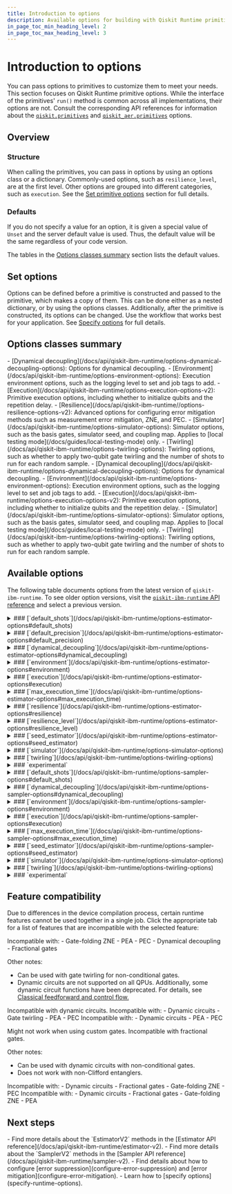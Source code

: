 ```yaml
---
title: Introduction to options
description: Available options for building with Qiskit Runtime primitives
in_page_toc_min_heading_level: 2
in_page_toc_max_heading_level: 3
---
```


# Introduction to options

 You can pass options to primitives to customize them to meet your needs. This section focuses on Qiskit Runtime primitive options. While the interface of the primitives' `run()`  method is common across all implementations, their options are not. Consult the corresponding API references for information about the [`qiskit.primitives`](/docs/api/qiskit/primitives#primitives) and [`qiskit_aer.primitives`](https://qiskit.github.io/qiskit-aer/apidocs/aer_primitives.html) options.

## Overview

<span id="options-structure"></span>
### Structure

When calling the primitives, you can pass in options by using an options class or a dictionary. Commonly-used options, such as `resilience_level`, are at the first level. Other options are grouped into different categories, such as `execution`. See the [Set primitive options](/docs/guides/specify-runtime-options#pass-options) section for full details.

<span id="options-defaults"></span>
### Defaults

If you do not specify a value for an option, it is given a special value of `Unset` and the server default value is used. Thus, the default value will be the same regardless of your code version.

The tables in the [Options classes summary](#options-classes) section lists the default values.

<span id="options-precedence"></span>
## Set options

Options can be defined before a primitive is constructed and passed to the primitive, which makes a copy of them. This can be done either as a nested dictionary, or by using the options classes. Additionally, after the primitive is constructed, its options can be changed. Use the workflow that works best for your application.  See [Specify options](specify-runtime-options) for full details.

<span id="options-classes"></span>
## Options classes summary

<Tabs>
  <TabItem value="Estimator" label="Estimator">
  - [Dynamical decoupling](/docs/api/qiskit-ibm-runtime/options-dynamical-decoupling-options): Options for dynamical decoupling.
  - [Environment](/docs/api/qiskit-ibm-runtime/options-environment-options): Execution environment options, such as the logging level to set and job tags to add.
  - [Execution](/docs/api/qiskit-ibm-runtime/options-execution-options-v2): Primitive execution options, including whether to initialize qubits and the repetition delay.
  - [Resilience](/docs/api/qiskit-ibm-runtime//options-resilience-options-v2): Advanced options for configuring error mitigation methods such as measurement error mitigation, ZNE, and PEC.
  - [Simulator](/docs/api/qiskit-ibm-runtime/options-simulator-options): Simulator options, such as the basis gates, simulator seed, and coupling map. Applies to [local testing mode](/docs/guides/local-testing-mode) only.
  - [Twirling](/docs/api/qiskit-ibm-runtime/options-twirling-options): Twirling options, such as whether to apply two-qubit gate twirling and the number of shots to run for each random sample.
  </TabItem>

  <TabItem value="Sampler" label="Sampler">
  - [Dynamical decoupling](/docs/api/qiskit-ibm-runtime/options-dynamical-decoupling-options): Options for dynamical decoupling.
  - [Environment](/docs/api/qiskit-ibm-runtime/options-environment-options): Execution environment options, such as the logging level to set and job tags to add.
  - [Execution](/docs/api/qiskit-ibm-runtime/options-execution-options-v2): Primitive execution options, including whether to initialize qubits and the repetition delay.
  - [Simulator](/docs/api/qiskit-ibm-runtime/options-simulator-options): Simulator options, such as the basis gates, simulator seed, and coupling map. Applies to [local testing mode](/docs/guides/local-testing-mode) only.
  - [Twirling](/docs/api/qiskit-ibm-runtime/options-twirling-options): Twirling options, such as whether to apply two-qubit gate twirling and the number of shots to run for each random sample.
  </TabItem>

</Tabs>

<span id="options-table"></span>
## Available options

The following table documents options from the latest version of `qiskit-ibm-runtime`. To see older option versions, visit the [`qiskit-ibm-runtime` API reference](/docs/api/qiskit-ibm-runtime) and select a previous version.

<Tabs>
  <TabItem value="Estimator" label="Estimator">
<details>
<summary>
### [`default_shots`](/docs/api/qiskit-ibm-runtime/options-estimator-options#default_shots)
</summary>

The total number of shots to use per circuit per configuration.

**Choices**: Integer >= 0
**Default**: None
</details>

<details>
<summary>
### [`default_precision`](/docs/api/qiskit-ibm-runtime/options-estimator-options#default_precision)
</summary>

The default precision to use for any PUB or `run()` call that does not specify one.

**Choices**: Float > 0
**Default**: 0.015625 (1 / sqrt(4096))
</details>

<details>
<summary>
### [`dynamical_decoupling`](/docs/api/qiskit-ibm-runtime/options-estimator-options#dynamical_decoupling)
</summary>

Control dynamical decoupling error mitigation settings.
<details>
<summary>
#### `dynamical_decoupling.enable`
</summary>

**Choices**: `True`, `False`
**Default**: `False`
</details>

<details>
<summary>
#### `dynamical_decoupling.extra_slack_distribution`
</summary>

**Choices**: `middle`, `edges`
**Default**: `middle`
</details>

<details>
<summary>
#### `dynamical_decoupling.scheduling_method`
</summary>

Choices: `asap`, `alap`
Default: `alap`
</details>

<details>
<summary>
#### `dynamical_decoupling.sequence_type`
</summary>

Choices: `XX`, `XpXm`, `XY4`
Default: `XX`
</details>

<details>
<summary>
#### `dynamical_decoupling.skip_reset_qubits`
</summary>

Choices: `True`, `False`
Default: `False`
</details>

</details>


<details>
<summary>
### [`environment`](/docs/api/qiskit-ibm-runtime/options-estimator-options#environment)
</summary>
<details>
<summary>
#### `environment.callback`
</summary>

Callable function that receives the `Job ID` and `Job result`.

**Choices**: None
**Default**: None
</details>

<details>
<summary>
#### `environment.job_tags`
</summary>

List of tags.

**Choices**: None
**Default**: None
</details>

<details>
<summary>
#### `environment.log_level`
</summary>

**Choices**: DEBUG, INFO, WARNING, ERROR, CRITICAL
**Default**: WARNING
</details>

<details>
<summary>
#### `environment.private`
</summary>

**Choices**: `True`, `False`
**Default**: `False`
</details>

</details>


<details>
<summary>
### [`execution`](/docs/api/qiskit-ibm-runtime/options-estimator-options#execution)
</summary>
<details>
<summary>
#### `execution.init_qubits`
</summary>
Whether to reset the qubits to the ground state for each shot.

**Choices**: `True`, `False`
**Default**: `True`
</details>

<details>
<summary>
#### `execution.rep_delay`
</summary>
The delay between a measurement and the subsequent quantum circuit.

**Choices**: Value in the range supplied by `backend.rep_delay_range`
**Default**: Given by `backend.default_rep_delay`
</details>

</details>


<details>
<summary>
### [`max_execution_time`](/docs/api/qiskit-ibm-runtime/options-estimator-options#max_execution_time)
</summary>
**Choices**: Integer number of seconds in the range [1, 10800]
**Default**: 10800 (3 hours)
</details>

<details>
<summary>
### [`resilience`](/docs/api/qiskit-ibm-runtime/options-estimator-options#resilience)
</summary>
Advanced resilience options to fine tune the resilience strategy.
<details>
<summary>
#### [`resilience.layer_noise_learning`](/docs/api/qiskit-ibm-runtime/options-layer-noise-learning-options)
</summary>

Options for learning layer noise.

</details>

<details>
<summary>
##### `resilience.layer_noise_learning.layer_pair_depths`
</summary>

**Choices**: list[int] of 2-10 values in the range [0, 200]
**Default**: `(0, 1, 2, 4, 16, 32)`

</details>

<details>
<summary>
##### `resilience.layer_noise_learning.max_layers_to_learn`
</summary>

**Choices**: None, Integer >= 1
**Default**: `4`

</details>

<details>
<summary>
##### `resilience.layer_noise_learning.num_randomizations`
</summary>

**Choices**: Integer >= 1
**Default**: `32`

</details>

<details>
<summary>
##### `resilience.layer_noise_learning.shots_per_randomization`
</summary>

**Choices**: Integer >= 1
**Default**: `128`

</details>

<details>
<summary>
#### `resilience.layer_noise_model`
</summary>

**Choices**: `NoiseLearnerResult`, `Sequence[LayerError]`
**Default**: None

</details>

<details>
<summary>
#### `resilience.measure_mitigation`
</summary>

**Choices**: `True`, `False`
**Default**: `True`

</details>

<details>
<summary>
#### [`resilience.measure_noise_learning`](/docs/api/qiskit-ibm-runtime/options-measure-noise-learning-options)
</summary>

Options for measurement noise learning.

</details>

<details>
<summary>
##### `resilience.measure_noise_learning.num_randomizations`
</summary>

**Choices**: Integer >= 1
**Default**: `32`

</details>

<details>
<summary>
##### `resilience.measure_noise_learning.shots_per_randomization`
</summary>

**Choices**: Integer, `auto`
**Default**: `auto`

</details>

<details>
<summary>
#### `resilience.measure_noise_learning.pec_mitigation`
</summary>

**Choices**: `True`, `False`
**Default**: `False`

</details>

<details>
<summary>
#### [`resilience.measure_noise_learning.pec`](/docs/api/qiskit-ibm-runtime/options-pec-options)
</summary>

Probabilistic error cancellation mitigation options.

</details>

<details>
<summary>
##### `resilience.measure_noise_learning.pec.max_overhead`
</summary>

**Choices**: `None`, Integer >= 1
**Default**: `100`

</details>

<details>
<summary>
##### `resilience.measure_noise_learning.pec.max_overhead`
</summary>

**Choices**: `None`, Integer >= 1
**Default**: `100`

</details>

<details>
<summary>
##### `resilience.measure_noise_learning.pec.noise_gain`
</summary>

**Choices**: `auto`, float in the range [0, 1]
**Default**: `auto`

</details>

<details>
<summary>
#### `resilience.measure_noise_learning.zne_mitigation`
</summary>

**Choices**: `True`, `False`
**Default**: `False`

</details>

<details>
<summary>
#### [`resilience.measure_noise_learning.zne`](/docs/api/qiskit-ibm-runtime/options-zne-options)
</summary>

**Choices**: `True`, `False`
**Default**: `False`

</details>

<details>
<summary>
##### `resilience.measure_noise_learning.zne.amplifier`
</summary>

**Choices**: `gate_folding`, `gate_folding_front`, `gate_folding_back`, `pea`
**Default**: `gate_folding`

</details>
<details>
<summary>
##### `resilience.measure_noise_learning.zne.extrapolated_noise_factors`
</summary>

**Choices**: List of floats
**Default**: `[0, *noise_factors]`

</details>

<details>
<summary>
##### `resilience.measure_noise_learning.zne.extrapolator`
</summary>

**Choices**: One or more of: `exponential`, `linear`, `double_exponential`, `polynomial_degree_(1 <= k <= 7)`, `fallback`
**Default**: `(exponential, linear)`

</details>

<details>
<summary>
##### `resilience.measure_noise_learning.zne.noise_factors`
</summary>

**Choices**: List of floats; each float >= 1
**Default**: `(1, 1.5, 2)` for `PEA`, and `(1, 3, 5)` otherwise

</details>

</details>


<details>
<summary>
### [`resilience_level`](/docs/api/qiskit-ibm-runtime/options-estimator-options#resilience_level)
</summary>

How much resilience to build against errors. Higher levels generate more accurate results at the expense of longer processing times.

**Choices**: `0`, `1`, `2`
**Default**: `1`

</details>

<details>
<summary>
### [`seed_estimator`](/docs/api/qiskit-ibm-runtime/options-estimator-options#seed_estimator)
</summary>

**Choices**: Integer
**Default**: None

</details>
<details>
<summary>
### [`simulator`](/docs/api/qiskit-ibm-runtime/options-simulator-options)
</summary>

Options to pass when simulating a backend
<details>
<summary>
#### `simulator.basis_gates`
</summary>

**Choices**: List of basis gate names to unroll to
**Default**: The set of all basis gates supported by [Qiskit Aer simulator](https://qiskit.github.io/qiskit-aer/stubs/qiskit_aer.AerSimulator.html)

</details>

<details>
<summary>
#### `simulator.coupling_map`
</summary>

**Choices**: List of directed two-qubit interactions
**Default**: Full connectivity

</details>

<details>
<summary>
#### `simulator.noise_model`
</summary>

**Choices**: [Qiskit Aer NoiseModel](/docs/guides/build-noise-models), or its representation
**Default**: None

</details>

<details>
<summary>
#### `simulator.seed_simulator`
</summary>

**Choices**: Integer
**Default**: None

</details>

</details>


<details>
<summary>
### [`twirling`](/docs/api/qiskit-ibm-runtime/options-twirling-options)
</summary>

Twirling options
<details>
<summary>
#### `twirling.enable_gates`
</summary>

**Choices**: True, False
**Default**: False

</details>

<details>
<summary>
#### `twirling.enable_measure`
</summary>

**Choices**: True, False
**Default**: True

</details>

<details>
<summary>
#### `twirling.num_randomizations`
</summary>

**Choices**: `auto`, Integer >= 1
**Default**: `auto`

</details>

<details>
<summary>
#### `twirling.shots_per_randomization`
</summary>

**Choices**: `auto`, Integer >= 1
**Default**: `auto`

</details>

<details>
<summary>
#### `twirling.strategy`
</summary>

**Choices**: `active`, `active-circuit`, `active-accum`, `all`
**Default**: `active-accum`

</details>

</details>


<details>
<summary>
### `experimental`
</summary>

Experimental options, when available.
<details>
<summary>
#### `experimental.execution_path`

**Choices**: `active`, `active-circuit`, `active-accum`, `all`
**Default**: None

</summary>
</details>

</details>



  </TabItem>
  <TabItem value="Sampler" label="Sampler">
  <details>
<summary>
### [`default_shots`](/docs/api/qiskit-ibm-runtime/options-sampler-options#default_shots)
</summary>

The total number of shots to use per circuit per configuration.

**Choices**: Integer >= 0
**Default**: None
</details>

<details>
<summary>
### [`dynamical_decoupling`](/docs/api/qiskit-ibm-runtime/options-sampler-options#dynamical_decoupling)
</summary>

Control dynamical decoupling error mitigation settings.
<details>
<summary>
#### `dynamical_decoupling.enable`
</summary>

**Choices**: `True`, `False`
**Default**: `False`
</details>

<details>
<summary>
#### `dynamical_decoupling.extra_slack_distribution`
</summary>

**Choices**: `middle`, `edges`
**Default**: `middle`
</details>

<details>
<summary>
#### `dynamical_decoupling.scheduling_method`
</summary>

Choices: `asap`, `alap`
Default: `alap`
</details>

<details>
<summary>
#### `dynamical_decoupling.sequence_type`
</summary>

Choices: `XX`, `XpXm`, `XY4`
Default: `XX`
</details>

<details>
<summary>
#### `dynamical_decoupling.skip_reset_qubits`
</summary>

Choices: `True`, `False`
Default: `False`
</details>

</details>


<details>
<summary>
### [`environment`](/docs/api/qiskit-ibm-runtime/options-sampler-options#environment)
</summary>
<details>
<summary>
#### `environment.callback`
</summary>

Callable function that receives the `Job ID` and `Job result`.

**Choices**: None
**Default**: None
</details>

<details>
<summary>
#### `environment.job_tags`
</summary>

List of tags.

**Choices**: None
**Default**: None
</details>

<details>
<summary>
#### `environment.log_level`
</summary>

**Choices**: DEBUG, INFO, WARNING, ERROR, CRITICAL
**Default**: WARNING
</details>

<details>
<summary>
#### `environment.private`
</summary>

**Choices**: `True`, `False`
**Default**: `False`
</details>

</details>


<details>
<summary>
### [`execution`](/docs/api/qiskit-ibm-runtime/options-sampler-options#execution)
</summary>
<details>
<summary>
#### `execution.init_qubits`
</summary>
Whether to reset the qubits to the ground state for each shot.

**Choices**: `True`, `False`
**Default**: `True`
</details>

<details>
<summary>
#### `execution.rep_delay`
</summary>
The delay between a measurement and the subsequent quantum circuit.

**Choices**: Value in the range supplied by `backend.rep_delay_range`
**Default**: Given by `backend.default_rep_delay`
</details>
<details>
<summary>
#### `execution.meas_type`
</summary>

**Choices**: `classified`, `kerneled`, `avg_kerneled`
**Default**: `classified`
</details>

</details>


<details>
<summary>
### [`max_execution_time`](/docs/api/qiskit-ibm-runtime/options-sampler-options#max_execution_time)
</summary>
**Choices**: Integer number of seconds in the range [1, 10800]
**Default**: 10800 (3 hours)
</details>

<details>
<summary>
### [`seed_estimator`](/docs/api/qiskit-ibm-runtime/options-sampler-options#seed_estimator)
</summary>

**Choices**: Integer
**Default**: None

</details>
<details>
<summary>
### [`simulator`](/docs/api/qiskit-ibm-runtime/options-simulator-options)
</summary>

Options to pass when simulating a backend
<details>
<summary>
#### `simulator.basis_gates`
</summary>

**Choices**: List of basis gate names to unroll to
**Default**: The set of all basis gates supported by [Qiskit Aer simulator](https://qiskit.github.io/qiskit-aer/stubs/qiskit_aer.AerSimulator.html)

</details>

<details>
<summary>
#### `simulator.coupling_map`
</summary>

**Choices**: List of directed two-qubit interactions
**Default**: Full connectivity

</details>

<details>
<summary>
#### `simulator.noise_model`
</summary>

**Choices**: [Qiskit Aer NoiseModel](/docs/guides/build-noise-models), or its representation
**Default**: None

</details>

<details>
<summary>
#### `simulator.seed_simulator`
</summary>

**Choices**: Integer
**Default**: None

</details>

</details>


<details>
<summary>
### [`twirling`](/docs/api/qiskit-ibm-runtime/options-twirling-options)
</summary>

Twirling options
<details>
<summary>
#### `twirling.enable_gates`
</summary>

**Choices**: True, False
**Default**: False

</details>

<details>
<summary>
#### `twirling.enable_measure`
</summary>

**Choices**: True, False
**Default**: True

</details>

<details>
<summary>
#### `twirling.num_randomizations`
</summary>

**Choices**: `auto`, Integer >= 1
**Default**: `auto`

</details>

<details>
<summary>
#### `twirling.shots_per_randomization`
</summary>

**Choices**: `auto`, Integer >= 1
**Default**: `auto`

</details>

<details>
<summary>
#### `twirling.strategy`
</summary>

**Choices**: `active`, `active-circuit`, `active-accum`, `all`
**Default**: `active-accum`

</details>

</details>


<details>
<summary>
### `experimental`
</summary>

Experimental options, when available.

</details>


  </TabItem>
</Tabs>


<span id="options-compatibility-table"></span>
## Feature compatibility

Due to differences in the device compilation process, certain runtime features cannot be used together in a single job. Click the appropriate tab for a list of features that are incompatible with the selected feature:

<Tabs>
  <TabItem value="Dynamic" label="Dynamic circuits">
  Incompatible with:
  - Gate-folding ZNE
  - PEA
  - PEC
  - Dynamical decoupling
  - Fractional gates

  Other notes:
  - Can be used with gate twirling for non-conditional gates.
  - Dynamic circuits are not supported on all QPUs.  Additionally, some dynamic circuit functions have been deprecated. For details, see [Classical feedforward and control flow.](/docs/guides/classical-feedforward-and-control-flow)
  </TabItem>
  <TabItem value="DD" label="Dynamical decoupling">
  Incompatible with dynamic circuits.

  </TabItem>

  <TabItem value="Fractional" label="Fractional gates">
  Incompatible with:
  - Dynamic circuits
  - Gate twirling
  - PEA
  - PEC

  </TabItem>

  <TabItem value="ZNE" label="Gate-folding ZNE">
    Incompatible with:
  - Dynamic circuits
  - PEA
  - PEC

  Might not work when using custom gates.
  </TabItem>
  <TabItem value="Twirling" label="Gate twirling">
  Incompatible with fractional gates.

  Other notes:
  - Can be used with dynamic circuits with non-conditional gates.
  - Does not work with non-Clifford entanglers.

  </TabItem>

  <TabItem value="PEA" label="PEA">
    Incompatible with:
  - Dynamic circuits
  - Fractional gates
  - Gate-folding ZNE
  - PEC
  </TabItem>

  <TabItem value="PEC" label="PEC">
    Incompatible with:
  - Dynamic circuits
  - Fractional gates
  - Gate-folding ZNE
  - PEA
  </TabItem>

</Tabs>

## Next steps

<Admonition type="tip" title="Recommendations">
    - Find more details about the `EstimatorV2` methods in the [Estimator API reference](/docs/api/qiskit-ibm-runtime/estimator-v2).
    - Find more details about the `SamplerV2` methods in the [Sampler API reference](/docs/api/qiskit-ibm-runtime/sampler-v2).
    - Find details about how to configure [error suppression](configure-error-suppression) and [error mitigation](configure-error-mitigation).
    - Learn how to [specify options](specify-runtime-options).
</Admonition>
